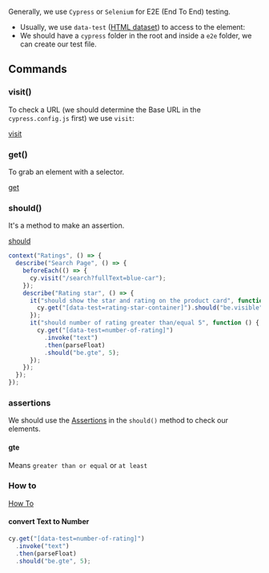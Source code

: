 Generally, we use `Cypress` or `Selenium` for E2E (End To End) testing.

- Usually, we use `data-test` ([HTML dataset](https://developer.mozilla.org/en-US/docs/Web/API/HTMLElement/dataset)) to access to the element:
- We should have a `cypress` folder in the root and inside a `e2e` folder, we can create our test file.

## Commands

### visit()

To check a URL (we should determine the Base URL in the `cypress.config.js` first) we use `visit`:

[visit](https://docs.cypress.io/api/commands/visit)

### get()

To grab an element with a selector.

[get](https://docs.cypress.io/api/commands/get)

### should()

It's a method to make an assertion.

[should](https://docs.cypress.io/api/commands/should)

```ts
context("Ratings", () => {
  describe("Search Page", () => {
    beforeEach(() => {
      cy.visit("/search?fullText=blue-car");
    });
    describe("Rating star", () => {
      it("should show the star and rating on the product card", function () {
        cy.get("[data-test=rating-star-container]").should("be.visible");
      });
      it("should number of rating greater than/equal 5", function () {
        cy.get("[data-test=number-of-rating]")
          .invoke("text")
          .then(parseFloat)
          .should("be.gte", 5);
      });
    });
  });
});
```

### assertions

We should use the [Assertions](https://docs.cypress.io/guides/references/assertions) in the `should()` method to check our elements.

#### gte

Means `greater than or equal` or `at least`

### How to
[How To](https://docs.cypress.io/faq/questions/using-cypress-faq#How-to-Cypress-Questions)

#### convert Text to Number

```ts
cy.get("[data-test=number-of-rating]")
  .invoke("text")
  .then(parseFloat)
  .should("be.gte", 5);
```
